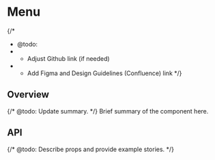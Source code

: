 
<Meta of={MenuStories} />

# Menu

{/*
  * @todo:
  * - Adjust Github link (if needed)
  * - Add Figma and Design Guidelines (Confluence) link
  */}
<ResourceLinks
  sourceCode="https://github.com/cultureamp/kaizen-design-system/tree/main/packages/components/src/Menu"
  figma=""
  designGuidelines=""
  className="!mb-8"
/>

<KaioNotification />

<Installation
  installCommand="yarn add @kaizen/components"
  importStatement='import { Menu } from "@kaizen/components"'
/>

## Overview

{/* @todo: Update summary. */}
Brief summary of the component here.

<Canvas of={MenuStories.Playground} />
<Controls of={MenuStories.Playground} />

## API

{/* @todo: Describe props and provide example stories. */}
<DocsStory of={MenuStories.Reversed} />
